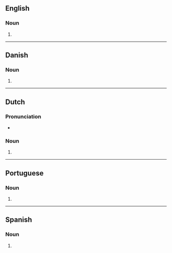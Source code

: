 {{also|Websites|web-sites|web sites|Web sites}}
==English==

===Noun===
{{head|en|noun plural form}}

# {{plural of|website|lang=en}}

----

==Danish==

===Noun===
{{head|da|noun form|g=n|g2=c}}

# {{indefinite plural of|website|lang=da}}

----

==Dutch==

===Pronunciation===
* {{audio|Nl-websites.ogg|Audio|lang=nl}}

===Noun===
{{head|nl|noun plural form}}

# {{nl-noun form of|pl|website}}

----

==Portuguese==

===Noun===
{{head|pt|noun plural form}}

# {{plural of|website|lang=pt}}

----

==Spanish==

===Noun===
{{head|es|noun form|g=m-p}}

# {{plural of|website|lang=es}}
